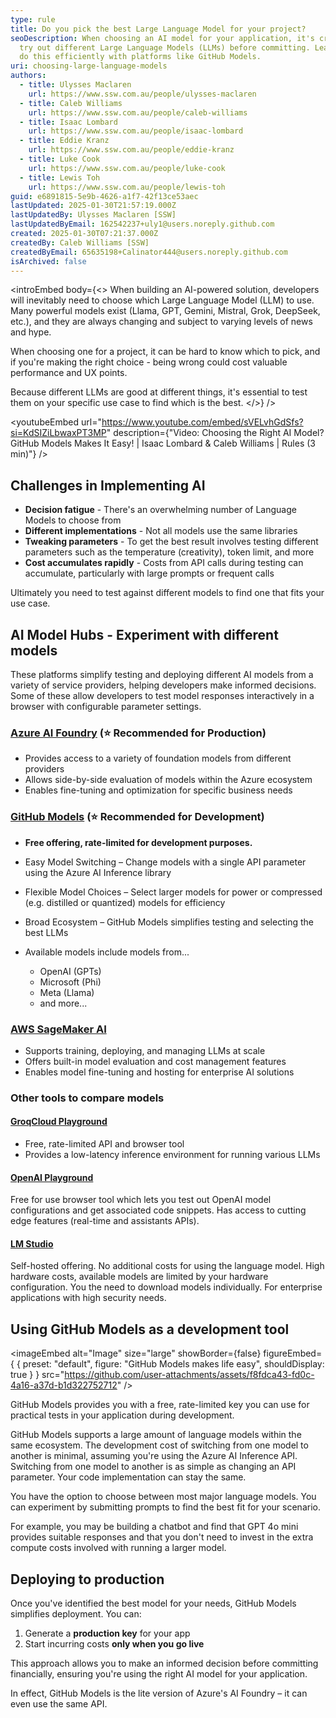 ```yaml
---
type: rule
title: Do you pick the best Large Language Model for your project?
seoDescription: When choosing an AI model for your application, it's crucial to
  try out different Large Language Models (LLMs) before committing. Learn how to
  do this efficiently with platforms like GitHub Models.
uri: choosing-large-language-models
authors:
  - title: Ulysses Maclaren
    url: https://www.ssw.com.au/people/ulysses-maclaren
  - title: Caleb Williams
    url: https://www.ssw.com.au/people/caleb-williams
  - title: Isaac Lombard
    url: https://www.ssw.com.au/people/isaac-lombard
  - title: Eddie Kranz
    url: https://www.ssw.com.au/people/eddie-kranz
  - title: Luke Cook
    url: https://www.ssw.com.au/people/luke-cook
  - title: Lewis Toh
    url: https://www.ssw.com.au/people/lewis-toh
guid: e6891815-5e9b-4626-a1f7-42f13ce53aec
lastUpdated: 2025-01-30T21:57:19.000Z
lastUpdatedBy: Ulysses Maclaren [SSW]
lastUpdatedByEmail: 162542237+uly1@users.noreply.github.com
created: 2025-01-30T07:21:37.000Z
createdBy: Caleb Williams [SSW]
createdByEmail: 65635198+Calinator444@users.noreply.github.com
isArchived: false
---
```


<introEmbed
  body={<>
When building an AI-powered solution, developers will inevitably need to choose which Large Language Model (LLM) to use. Many powerful models exist (Llama, GPT, Gemini, Mistral, Grok, DeepSeek, etc.), and they are always changing and subject to varying levels of news and hype.

When choosing one for a project, it can be hard to know which to pick, and if you're making the right choice - being wrong could cost valuable performance and UX points.

Because different LLMs are good at different things, it's essential to test them on your specific use case to find which is the best.
  </>}
/>

<youtubeEmbed url="https://www.youtube.com/embed/sVELvhGdSfs?si=KdSIZiLbwaxPT3MP" description={"Video: Choosing the Right AI Model? GitHub Models Makes It Easy! | Isaac Lombard & Caleb Williams | Rules (3 min)"} />


## Challenges in Implementing AI

* **Decision fatigue** - There's  an overwhelming number of Language Models to choose from
* **Different implementations** - Not all models use the same libraries
* **Tweaking parameters** - To get the best result involves testing different parameters such as the temperature (creativity), token limit, and more
* **Cost accumulates rapidly** - Costs from API calls during testing can accumulate, particularly with large prompts or frequent calls

Ultimately you need to test against different models to find one that fits your use case.

## AI Model Hubs - Experiment with different models

These platforms simplify testing and deploying different AI models from a variety of service providers, helping developers make informed decisions. Some of these allow developers to test model responses interactively in a browser with configurable parameter settings.

### [Azure AI Foundry](https://ai.azure.com/) (⭐ Recommended for Production)

* Provides access to a variety of foundation models from different providers
* Allows side-by-side evaluation of models within the Azure ecosystem
* Enables fine-tuning and optimization for specific business needs

### [GitHub Models](https://github.com/marketplace/models) (⭐ Recommended for Development)

* **Free offering, rate-limited for development purposes.**
* Easy Model Switching – Change models with a single API parameter using the Azure AI Inference library
* Flexible Model Choices – Select larger models for power or compressed (e.g. distilled or quantized) models for efficiency
* Broad Ecosystem – GitHub Models simplifies testing and selecting the best LLMs
* Available models include models from...

  * OpenAI (GPTs)
  * Microsoft (Phi)
  * Meta (Llama)
  * and more...

### [AWS SageMaker AI](https://aws.amazon.com/sagemaker/)

* Supports training, deploying, and managing LLMs at scale
* Offers built-in model evaluation and cost management features
* Enables model fine-tuning and hosting for enterprise AI solutions

### Other tools to compare models

#### [GroqCloud Playground](https://console.groq.com/playground)

* Free, rate-limited API and browser tool
* Provides a low-latency inference environment for running various LLMs

#### **[OpenAI Playground](https://platform.openai.com/playground/chat?models=gpt-4o)**

Free for use browser tool which lets you test out OpenAI model configurations and get associated code snippets. Has access to cutting edge features (real-time and assistants APIs).

#### **[LM Studio](https://lmstudio.ai/)**

Self-hosted offering. No additional costs for using the language model. High hardware costs, available models are limited by your hardware configuration. You the need to download models individually. For enterprise applications with high security needs.

## Using GitHub Models as a development tool


<imageEmbed
  alt="Image"
  size="large"
  showBorder={false}
  figureEmbed={ {
    preset: "default",
    figure: "GitHub Models makes life easy",
    shouldDisplay: true
  } }
  src="https://github.com/user-attachments/assets/f8fdca43-fd0c-4a16-a37d-b1d322752712"
/>


GitHub Models provides you with a free, rate-limited key you can use for practical tests in your application during development.

GitHub Models supports a large amount of language models within the same ecosystem. The development cost of switching from one model to another is minimal, assuming you're using the Azure AI Inference API. Switching from one model to another is as simple as changing an API parameter. Your code implementation can stay the same.

You have the option to choose between most major language models. You can experiment by submitting prompts to find the best fit for your scenario.

For example, you may be building a chatbot and find that GPT 4o mini provides suitable responses and that you don't need to invest in the extra compute costs involved with running a larger model.

## Deploying to production

Once you've identified the best model for your needs, GitHub Models simplifies deployment. You can:

1. Generate a **production key** for your app
2. Start incurring costs **only when you go live**

This approach allows you to make an informed decision before committing financially, ensuring you're using the right AI model for your application.

In effect, GitHub Models is the lite version of Azure's AI Foundry – it can even use the same API.
